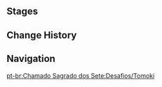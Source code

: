 {{Genius Invokation TCG Character Stages Intro}}

==Stages==
{{Genius Invokation TCG Stages/Detailed|Tomoki}}

==Change History==
{{Change History|3.3}}

==Navigation==
{{Genius Invokation TCG Stages Navbox}}
[[pt-br:Chamado Sagrado dos Sete:Desafios/Tomoki]]